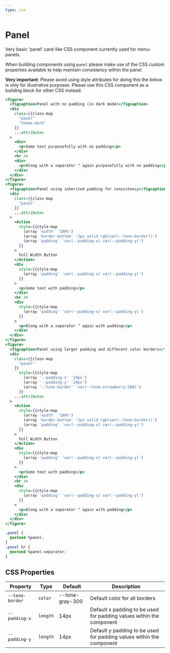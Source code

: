 ```yaml
---
type: css
---
```

# Panel

Very basic 'panel' card-like CSS component currently used for menu-panels.

When building components using `panel` please make use of the CSS custom
properties available to help maintain consistency within the panel.

**Very important**: Please avoid using style attributes for doing this the
below is only for illustrative purposes. Please use this CSS component as a
building block for other CSS instead.


```hbs preview-template
<figure>
  <figcaption>Panel with no padding (in dark mode)</figcaption>
  <div
    class={{class-map
      "panel"
      "theme-dark"
    }}
    ...attributes
  >
    <div>
      <p>Some text purposefully with no padding</p>
    </div>
    <hr />
    <div>
      <p>Along with a separator ^ again purposefully with no padding</p>
    </div>
  </div>
</figure>
<figure>
  <figcaption>Panel using inherited padding for consistency</figcaption>
  <div
    class={{class-map
      "panel"
    }}
    ...attributes
  >
    <Action
      style={{style-map
        (array 'width' '100%')
        (array 'border-bottom' '1px solid rgb(var(--tone-border))')
        (array 'padding' 'var(--padding-x) var(--padding-y)')
      }}
    >
      Full Width Button
    </Action>
    <div
      style={{style-map
        (array 'padding' 'var(--padding-x) var(--padding-y)')
      }}
    >
      <p>Some text with padding</p>
    </div>
    <hr />
    <div
      style={{style-map
        (array 'padding' 'var(--padding-x) var(--padding-y)')
      }}
    >
      <p>Along with a separator ^ again with padding</p>
    </div>
  </div>
</figure>
<figure>
  <figcaption>Panel using larger padding and different color borders</figcaption>
  <div
    class={{class-map
      "panel"
    }}
      style={{style-map
        (array '--padding-x' '24px')
        (array '--padding-y' '24px')
        (array '--tone-border' 'var(--tone-strawberry-500)')
      }}
    ...attributes
  >
    <Action
      style={{style-map
        (array 'width' '100%')
        (array 'border-bottom' '1px solid rgb(var(--tone-border))')
        (array 'padding' 'var(--padding-x) var(--padding-y)')
      }}
    >
      Full Width Button
    </Action>
    <div
      style={{style-map
        (array 'padding' 'var(--padding-x) var(--padding-y)')
      }}
    >
      <p>Some text with padding</p>
    </div>
    <hr />
    <div
      style={{style-map
        (array 'padding' 'var(--padding-x) var(--padding-y)')
      }}
    >
      <p>Along with a separator ^ again with padding</p>
    </div>
  </div>
</figure>
```


```css
.panel {
  @extend %panel;
}
.panel hr {
  @extend %panel-separator;
}
```

## CSS Properties

| Property | Type | Default | Description |
| --- | --- | --- | --- |
| `--tone-border` | `color` | --tone-gray-300 | Default color for all borders |
| `--padding-x` | `length` | 14px | Default x padding to be used for padding values within the component |
| `--padding-y` | `length` | 14px | Default y padding to be used for padding values within the component |
